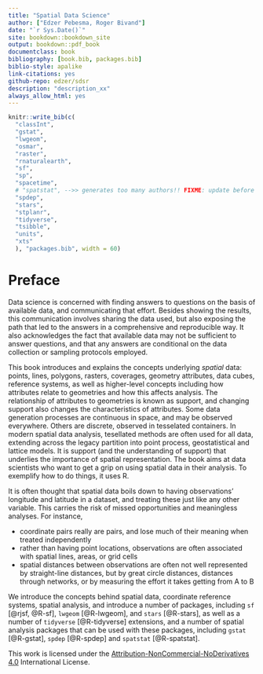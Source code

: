 ```yaml
--- 
title: "Spatial Data Science"
author: ["Edzer Pebesma, Roger Bivand"]
date: "`r Sys.Date()`"
site: bookdown::bookdown_site
output: bookdown::pdf_book
documentclass: book
bibliography: [book.bib, packages.bib]
biblio-style: apalike
link-citations: yes
github-repo: edzer/sdsr
description: "description_xx"
always_allow_html: yes
---
```


```r
knitr::write_bib(c(
  "classInt",
  "gstat",
  "lwgeom",
  "osmar", 
  "raster",
  "rnaturalearth",
  "sf", 
  "sp",
  "spacetime",
  # "spatstat", -->> generates too many authors!! FIXME: update before submit!
  "spdep",
  "stars",
  "stplanr", 
  "tidyverse",
  "tsibble",
  "units",
  "xts"
  ), "packages.bib", width = 60)
```

# Preface {-}

Data science is concerned with finding answers to questions on the
basis of available data, and communicating that effort. Besides
showing the results, this communication involves sharing the data
used, but also exposing the path that led to the answers in a
comprehensive and reproducible way. It also acknowledges the fact 
that available data may not be sufficient to answer questions, and 
that any answers are conditional on the data collection or sampling 
protocols employed.

This book introduces and explains the concepts underlying
_spatial_ data: points, lines, polygons, rasters, coverages, geometry
attributes, data cubes, reference systems, as well as higher-level
concepts including how attributes relate to geometries and how
this affects analysis. The relationship of attributes to geometries
is known as support, and changing support also changes the 
characteristics of attributes. Some data generation processes are
continuous in space, and may be observed everywhere. Others are 
discrete, observed in tesselated containers. In modern spatial data
analysis, tesellated methods are often used for all data, extending 
across the legacy partition into point process, geostatistical and 
lattice models. It is support (and the understanding of support) that
underlies the importance of spatial representation. The book aims 
at data scientists who want to get a grip on using spatial data 
in their analysis. To exemplify how to do things, it uses R.

It is often thought that spatial data boils down to having
observations' longitude and latitude in a dataset, and treating these
just like any other variable. This carries the risk of missed 
opportunities and meaningless analyses. For instance,

* coordinate pairs really are pairs, and lose much of their meaning 
when treated independently
* rather than having point locations, observations are often 
associated with spatial lines, areas, or grid cells
* spatial distances between observations are often not well
represented by straight-line distances, but by great circle
distances, distances through networks, or by measuring the effort
it takes getting from A to B

We introduce the concepts behind spatial data, coordinate reference
systems, spatial analysis, and introduce a number of packages,
including `sf` [@rjsf, @R-sf], `lwgeom` [@R-lwgeom], and `stars` [@R-stars],
as well as a number of `tidyverse` [@R-tidyverse] extensions, and a number of
spatial analysis packages that can be used with these packages,
including `gstat` [@R-gstat], `spdep` [@R-spdep] and `spatstat` [@R-spatstat].

This work is licensed under the
[Attribution-NonCommercial-NoDerivatives
4.0](https://creativecommons.org/licenses/by-nc-nd/4.0/legalcode)
International License.
